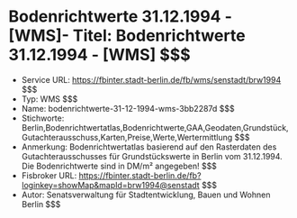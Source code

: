 # Bodenrichtwerte 31.12.1994 - [WMS]- Titel: Bodenrichtwerte 31.12.1994 - [WMS] $$$
- Service URL: https://fbinter.stadt-berlin.de/fb/wms/senstadt/brw1994 $$$
- Typ: WMS $$$
- Name: bodenrichtwerte-31-12-1994-wms-3bb2287d $$$
- Stichworte: Berlin,Bodenrichtwertatlas,Bodenrichtwerte,GAA,Geodaten,Grundstück,Gutachterausschuss,Karten,Preise,Werte,Wertermittlung $$$
- Anmerkung: Bodenrichtwertatlas basierend auf den Rasterdaten des Gutachterausschusses für Grundstückswerte in Berlin vom 31.12.1994. Die Bodenrichtwerte sind in DM/m² angegeben! $$$
- Fisbroker URL: https://fbinter.stadt-berlin.de/fb?loginkey=showMap&mapId=brw1994@senstadt $$$
- Autor: Senatsverwaltung für Stadtentwicklung, Bauen und Wohnen Berlin $$$
